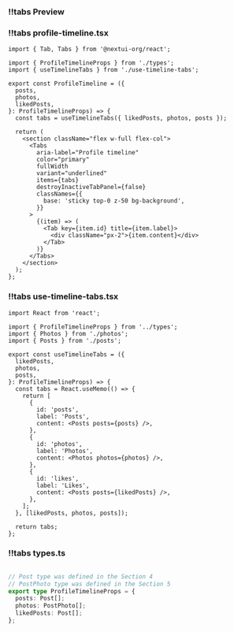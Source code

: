 
<CodeWithTabs>

### !!tabs Preview

<ProfileTimelinePreview/>

### !!tabs profile-timeline.tsx

```tsx
import { Tab, Tabs } from '@nextui-org/react';

import { ProfileTimelineProps } from './types';
import { useTimelineTabs } from './use-timeline-tabs';

export const ProfileTimeline = ({
  posts,
  photos,
  likedPosts,
}: ProfileTimelineProps) => {
  const tabs = useTimelineTabs({ likedPosts, photos, posts });

  return (
    <section className="flex w-full flex-col">
      <Tabs
        aria-label="Profile timeline"
        color="primary"
        fullWidth
        variant="underlined"
        items={tabs}
        destroyInactiveTabPanel={false}
        classNames={{
          base: 'sticky top-0 z-50 bg-background',
        }}
      >
        {(item) => (
          <Tab key={item.id} title={item.label}>
            <div className="px-2">{item.content}</div>
          </Tab>
        )}
      </Tabs>
    </section>
  );
};

```

### !!tabs use-timeline-tabs.tsx

```tsx
import React from 'react';

import { ProfileTimelineProps } from '../types';
import { Photos } from './photos';
import { Posts } from './posts';

export const useTimelineTabs = ({
  likedPosts,
  photos,
  posts,
}: ProfileTimelineProps) => {
  const tabs = React.useMemo(() => {
    return [
      {
        id: 'posts',
        label: 'Posts',
        content: <Posts posts={posts} />,
      },
      {
        id: 'photos',
        label: 'Photos',
        content: <Photos photos={photos} />,
      },
      {
        id: 'likes',
        label: 'Likes',
        content: <Posts posts={likedPosts} />,
      },
    ];
  }, [likedPosts, photos, posts]);

  return tabs;
};

```

### !!tabs types.ts

```ts

// Post type was defined in the Section 4
// PostPhoto type was defined in the Section 5
export type ProfileTimelineProps = {
  posts: Post[];
  photos: PostPhoto[];
  likedPosts: Post[];
};

```

</CodeWithTabs>
